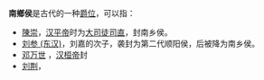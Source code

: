 '''南鄉侯'''是古代的一种[[爵位|爵位]]，可以指：
*[[陳崇|陳崇]]，[[汉平帝|汉平帝]]时为[[大司徒|大司徒]][[司直|司直]]，封南乡侯。
*[[刘参_(东汉)|刘参 (东汉)]]，刘嘉的次子，袭封为第二代顺阳侯，后被降为南乡侯。
*[[邓万世|邓万世]] ，[[汉桓帝|汉桓帝]]封
*[[刘荆|刘荆]]，

{{disambig|Cat=三字人名消歧义}}